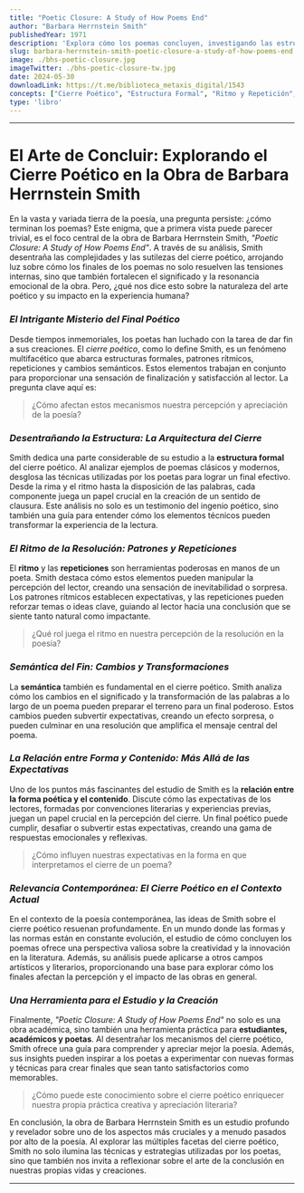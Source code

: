 ```yaml
---
title: "Poetic Closure: A Study of How Poems End"
author: "Barbara Herrnstein Smith"
publishedYear: 1971
description: 'Explora cómo los poemas concluyen, investigando las estructuras, ritmos y repeticiones que logran el cierre poético. Analiza ejemplos clásicos y modernos, desentrañando cómo los finales refuerzan el significado y la resonancia emocional.'
slug: barbara-herrnstein-smith-poetic-closure-a-study-of-how-poems-end
image: ./bhs-poetic-closure.jpg
imageTwitter: ./bhs-poetic-closure-tw.jpg
date: 2024-05-30
downloadLink: https://t.me/biblioteca_metaxis_digital/1543
concepts: ["Cierre Poético", "Estructura Formal", "Ritmo y Repetición", "Transformación Semántica", "Expectativas del Lector", "Barbara Herrnstein Smith", "Poesía"]
type: 'libro'
---
```


---

# El Arte de Concluir: Explorando el Cierre Poético en la Obra de Barbara Herrnstein Smith

En la vasta y variada tierra de la poesía, una pregunta persiste: ¿cómo terminan los poemas? Este enigma, que a primera vista puede parecer trivial, es el foco central de la obra de Barbara Herrnstein Smith, *"Poetic Closure: A Study of How Poems End"*. A través de su análisis, Smith desentraña las complejidades y las sutilezas del cierre poético, arrojando luz sobre cómo los finales de los poemas no solo resuelven las tensiones internas, sino que también fortalecen el significado y la resonancia emocional de la obra. Pero, ¿qué nos dice esto sobre la naturaleza del arte poético y su impacto en la experiencia humana?

### _El Intrigante Misterio del Final Poético_

Desde tiempos inmemoriales, los poetas han luchado con la tarea de dar fin a sus creaciones. El *cierre poético*, como lo define Smith, es un fenómeno multifacético que abarca estructuras formales, patrones rítmicos, repeticiones y cambios semánticos. Estos elementos trabajan en conjunto para proporcionar una sensación de finalización y satisfacción al lector. La pregunta clave aquí es:

> ¿Cómo afectan estos mecanismos nuestra percepción y apreciación de la poesía?

### _Desentrañando la Estructura: La Arquitectura del Cierre_

Smith dedica una parte considerable de su estudio a la **estructura formal** del cierre poético. Al analizar ejemplos de poemas clásicos y modernos, desglosa las técnicas utilizadas por los poetas para lograr un final efectivo. Desde la rima y el ritmo hasta la disposición de las palabras, cada componente juega un papel crucial en la creación de un sentido de clausura. Este análisis no solo es un testimonio del ingenio poético, sino también una guía para entender cómo los elementos técnicos pueden transformar la experiencia de la lectura.

### _El Ritmo de la Resolución: Patrones y Repeticiones_

El **ritmo** y las **repeticiones** son herramientas poderosas en manos de un poeta. Smith destaca cómo estos elementos pueden manipular la percepción del lector, creando una sensación de inevitabilidad o sorpresa. Los patrones rítmicos establecen expectativas, y las repeticiones pueden reforzar temas o ideas clave, guiando al lector hacia una conclusión que se siente tanto natural como impactante.

> ¿Qué rol juega el ritmo en nuestra percepción de la resolución en la poesía?

### _Semántica del Fin: Cambios y Transformaciones_

La **semántica** también es fundamental en el cierre poético. Smith analiza cómo los cambios en el significado y la transformación de las palabras a lo largo de un poema pueden preparar el terreno para un final poderoso. Estos cambios pueden subvertir expectativas, creando un efecto sorpresa, o pueden culminar en una resolución que amplifica el mensaje central del poema.

### _La Relación entre Forma y Contenido: Más Allá de las Expectativas_

Uno de los puntos más fascinantes del estudio de Smith es la **relación entre la forma poética y el contenido**. Discute cómo las expectativas de los lectores, formadas por convenciones literarias y experiencias previas, juegan un papel crucial en la percepción del cierre. Un final poético puede cumplir, desafiar o subvertir estas expectativas, creando una gama de respuestas emocionales y reflexivas.

> ¿Cómo influyen nuestras expectativas en la forma en que interpretamos el cierre de un poema?

### _Relevancia Contemporánea: El Cierre Poético en el Contexto Actual_

En el contexto de la poesía contemporánea, las ideas de Smith sobre el cierre poético resuenan profundamente. En un mundo donde las formas y las normas están en constante evolución, el estudio de cómo concluyen los poemas ofrece una perspectiva valiosa sobre la creatividad y la innovación en la literatura. Además, su análisis puede aplicarse a otros campos artísticos y literarios, proporcionando una base para explorar cómo los finales afectan la percepción y el impacto de las obras en general.

### _Una Herramienta para el Estudio y la Creación_

Finalmente, *"Poetic Closure: A Study of How Poems End"* no solo es una obra académica, sino también una herramienta práctica para **estudiantes, académicos y poetas**. Al desentrañar los mecanismos del cierre poético, Smith ofrece una guía para comprender y apreciar mejor la poesía. Además, sus insights pueden inspirar a los poetas a experimentar con nuevas formas y técnicas para crear finales que sean tanto satisfactorios como memorables.

> ¿Cómo puede este conocimiento sobre el cierre poético enriquecer nuestra propia práctica creativa y apreciación literaria?

En conclusión, la obra de Barbara Herrnstein Smith es un estudio profundo y revelador sobre uno de los aspectos más cruciales y a menudo pasados por alto de la poesía. Al explorar las múltiples facetas del cierre poético, Smith no solo ilumina las técnicas y estrategias utilizadas por los poetas, sino que también nos invita a reflexionar sobre el arte de la conclusión en nuestras propias vidas y creaciones.

---
